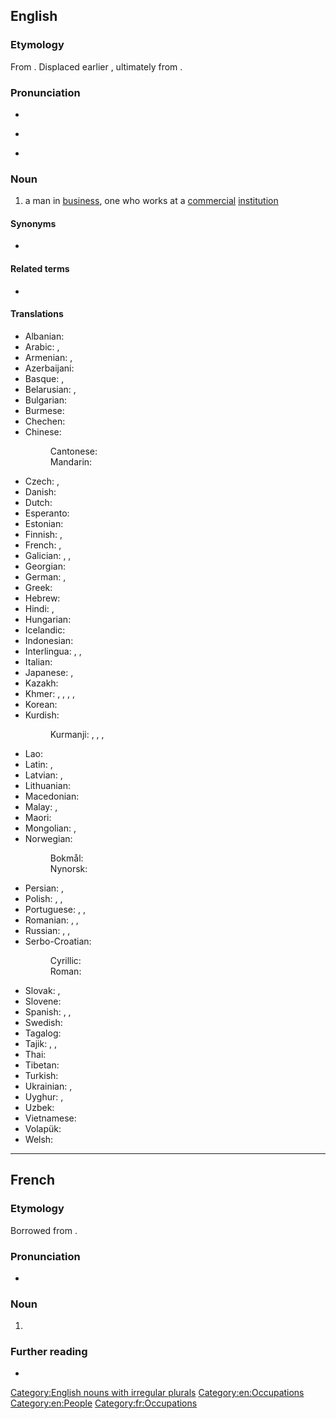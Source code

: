 ==English==
{{wikipedia}}

===Etymology===
From {{af|en|business|man}}. Displaced earlier {{m|en|merchant}}, ultimately from {{noncog|la|mercāns|t=merchant, buyer}}.

===Pronunciation===
* {{audio|en-us-businessman.ogg|Audio (US)|lang=en}}
* {{a|UK}} {{IPA|/ˈbɪznəsmən/|/ˈbɪznɪsmən/|lang=en}}
* {{a|US}} {{IPA|/ˈbɪznəsmæn/|/ˈbɪznəsmən/|lang=en}}

===Noun===
{{en-noun|businessmen}}

# a man in [[business]], one who works at a [[commercial]] [[institution]]

====Synonyms====
* {{l|en|businessperson}}

====Related terms====
* {{l|en|entrepreneur}}

====Translations====
{{trans-top|a man in business, one who works at a commercial institution}}
* Albanian: {{t|sq|biznesmen|m}}
* Arabic: {{t|ar|رَجُل أَعْمَال|m}}, {{t|ar|تَاجِر|m}}
* Armenian: {{t+|hy|գործարար}}, {{t+|hy|բիզնեսմեն|sc=Armn}}
* Azerbaijani: {{t|az|biznesmen}}
* Basque: {{t+|eu|enpresaburu}}, {{t+|eu|enpresari}}
* Belarusian: {{t|be|бізнэсмэ́н|m|sc=Cyrl}}, {{t|be|прадпрыма́льнік|m|sc=Cyrl}}
* Bulgarian: {{t|bg|бизнесме́н|m|sc=Cyrl}}
* Burmese: {{t+|my|စီးပွားရေးသမား|sc=Mymr}}
* Chechen: {{t|ce|совдегар}}
* Chinese:
*: Cantonese: {{t|yue|商人|tr=soeng1 jan4|sc=Hani}}
*: Mandarin: {{t+|cmn|商人|tr=shāngrén|sc=Hani}}
* Czech: {{t+|cs|obchodník|m}}, {{t+|cs|podnikatel|m}}
* Danish: {{t|da|forretningsmand|c}}
* Dutch: {{t+|nl|zakenman|m}}
* Esperanto: {{t|eo|aferisto}}
* Estonian: {{t|et|ärimees}}
* Finnish: {{t+|fi|liikemies}}, {{t+|fi|bisnesmies}}
* French: {{t+|fr|homme d'affaires|m}}, {{t+|fr|businessman|m}}
* Galician: {{t|gl|empresario|m}}, {{t|gl|home de negocios|m}}, {{t|gl|negociante|m|f}}
* Georgian: {{t|ka|ბიზნესმენი}}
* German: {{t+|de|Geschäftsmann|m}}, {{t+|de|Unternehmer|m}}
* Greek: {{t+|el|επιχειρηματίας|m|f}}
* Hebrew: {{t|he|אִישׁ עַסָקִים|m|tr='ish asakím}}
* Hindi: {{t+|hi|व्यापारी|m|sc=Deva}}, {{t+|hi|व्यवसायी|m|sc=Deva}}
* Hungarian: {{t+|hu|üzletember}}
* Icelandic: {{t|is|kaupsýslumaður|m}}
* Indonesian: {{t+|id|pengusaha}}
* Interlingua: {{t|ia|homine de affaires}}, {{t|ia|homine de negotios}}, {{t|ia|negotiante}}
* Italian: {{t+|it|uomo d'affari|m}}
* Japanese: {{t|ja|実業家|tr=じつぎょうか, jitsugyōka|sc=Jpan}}, {{t|ja|ビジネスマン|tr=bijinesuman|sc=Jpan}}
* Kazakh: {{t|kk|бизнесмен|sc=Cyrl}}
* Khmer: {{t+|km|ឈ្មួញ}}, {{t|km|តាយប៉ាន}}, {{t+|km|ថៅកែ}}, {{t+|km|ពាណិជ}}, {{t+|km|វោហារុបជីវី}}
* Korean: {{t+|ko|실업가}}
* Kurdish:
*: Kurmanji: {{t+|kmr|bazirgan}}, {{t+|kmr|ticar}}, {{t+|kmr|esnaf}}, {{t+|kmr|tacir}}
{{trans-mid}}
* Lao: {{t|lo|ນັກທຸລະກິດ}}
* Latin: {{t|la|negōtiātor|m}}, {{t|la|negotians|m}}
* Latvian: {{t|lv|biznesmenis|m}}, {{t|lv|uzņēmējs|m}}
* Lithuanian: {{t|lt|verslininkas|m}}
* Macedonian: {{t|mk|бизнисмен|m|sc=Cyrl}}
* Malay: {{t|ms|peniaga}}, {{t|ms|ahli perniagaan}}
* Maori: {{t|mi|kaipakihi}}
* Mongolian: {{t+|mn|наймаач}}, {{t+|mn|бизнесмен}}
* Norwegian:
*: Bokmål: {{t|nb|forretningsmann|m}}
*: Nynorsk: {{t|nn|forretningsmann|m}}
* Persian: {{t+|fa|تاجر|tr=tâjer|sc=fa-Arab}}, {{t+|fa|بازرگان|tr=bâzargân|sc=fa-Arab}}
* Polish: {{t+|pl|biznesmen|m}}, {{t+|pl|przedsiębiorca|m}}, {{t|pl|człowiek interesów|m}}
* Portuguese: {{t+|pt|empresário|m}}, {{t|pt|homem de negócios|m}}, {{t+|pt|negociante|m|f}}
* Romanian: {{t|ro|om de afaceri|m}}, {{t+|ro|businessman|m}}, {{t+|ro|afacerist|m}}
* Russian: {{t+|ru|предпринима́тель|m}}, {{t+|ru|бизнесме́н|m|tr=biznɛsmén}}, {{t|ru|[[делово́й]] [[челове́к]]|m}}
* Serbo-Croatian:
*: Cyrillic: {{t|sh|бизнисмен|m}}
*: Roman: {{t+|sh|biznismen|m}}
* Slovak: {{t|sk|obchodník|m}}, {{t|sk|podnikateľ|m}}
* Slovene: {{t+|sl|poslovnež|m}}
* Spanish: {{t|es|hombre de negocios|m}}, {{t+|es|empresario|m}}, {{t+|es|negociante|m|f}}
* Swedish: {{t+|sv|affärsman|c}}
* Tagalog: {{t|tl|negosyante}}
* Tajik: {{t|tg|соҳибкор|sc=Cyrl}}, {{t|tg|тоҷир}}, {{t|tg|бозаргон}}
* Thai: {{t|th|นักธุรกิจ}}
* Tibetan: {{t|bo|ཚོང་པ}}
* Turkish: {{t+|tr|iş adamı}}
* Ukrainian: {{t+|uk|бізнесме́н|m|sc=Cyrl}}, {{t|uk|підприє́мець|m|sc=Cyrl}}
* Uyghur: {{t|ug|ئوقەتچى}}, {{t|ug|تىجرەتچى}}
* Uzbek: {{t+|uz|biznesmen}}
* Vietnamese: {{t+|vi|thương gia}}
* Volapük: {{t+|vo|büsidan}}
* Welsh: {{t|cy|dyn busnes}}
{{trans-bottom}}

[[Category:English nouns with irregular plurals]]
[[Category:en:Occupations]]
[[Category:en:People]]

----

==French==

===Etymology===
Borrowed from {{bor|fr|en|businessman}}.

===Pronunciation===
* {{fr-IPA|bisenessemane}}

===Noun===
{{fr-noun|m|businessmen|businessmans|f=businesswoman}}

# {{l|en|businessman}}

===Further reading===
* {{R:TLFi}}

[[Category:fr:Occupations]]